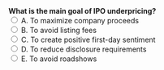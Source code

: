 ::: {.question-block}
<form onsubmit="event.preventDefault(); checkAnswer('module1_mcq_q82')" data-correct-answer="C"> 
  <strong style="display: block;">What is the main goal of IPO underpricing?</strong> 
  <label><input type="radio" name="module1_mcq_q82" value="A"> A. To maximize company proceeds</label><br>
  <label><input type="radio" name="module1_mcq_q82" value="B"> B. To avoid listing fees</label><br>
  <label><input type="radio" name="module1_mcq_q82" value="C"> C. To create positive first-day sentiment</label><br>
  <label><input type="radio" name="module1_mcq_q82" value="D"> D. To reduce disclosure requirements</label><br>
  <label><input type="radio" name="module1_mcq_q82" value="E"> E. To avoid roadshows</label><br>
</form> 

<div id="feedback-module1_mcq_q82" class="feedback" data-status="" style="display:none;"> 
✅ Correct: C. Underpricing boosts first-day returns and attracts investor interest. 
</div> 
:::
